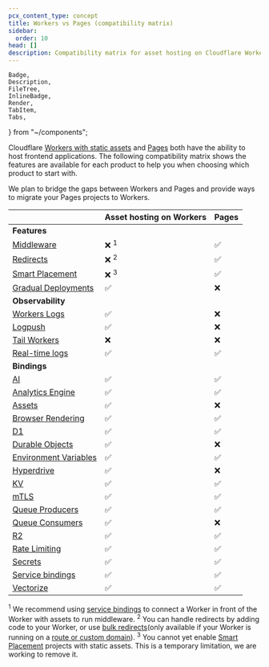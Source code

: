```yaml
---
pcx_content_type: concept
title: Workers vs Pages (compatibility matrix)
sidebar:
  order: 10
head: []
description: Compatibility matrix for asset hosting on Cloudflare Workers and Pages.
---
```


	Badge,
	Description,
	FileTree,
	InlineBadge,
	Render,
	TabItem,
	Tabs,
} from "~/components";

Cloudflare [Workers with static assets](/workers/static-assets/) and [Pages](/pages/) both have the ability to host frontend applications. The following compatibility matrix shows the features are available for each product to help you when choosing which product to start with.

We plan to bridge the gaps between Workers and Pages and provide ways to migrate your Pages projects to Workers.

|                                                                                     | Asset hosting on Workers | Pages |
| ----------------------------------------------------------------------------------- | ------------------------ | ----- |
| **Features**                                                                        |                          |       |
| [Middleware](/pages/functions/middleware/)                                          | ❌ <sup>1</sup>          | ✅    |
| [Redirects](/pages/configuration/redirects/)                                        | ❌ <sup>2</sup>          | ✅    |
| [Smart Placement](/workers/configuration/smart-placement/)                          | ❌ <sup>3</sup>          | ✅    |
| [Gradual Deployments](/workers/configuration/versions-and-deployments/)             | ✅                       | ❌    |
| **Observability**                                                                   |                          |       |
| [Workers Logs](/workers/observability/logs/workers-logs/)                           | ✅                       | ❌    |
| [Logpush](/workers/observability/logging/logpush/)                                  | ✅                       | ❌    |
| [Tail Workers](/workers/observability/logging/tail-workers/)                        | ❌                       | ❌    |
| [Real-time logs](/workers/observability/logging/real-time-logs/)                    | ✅                       | ✅    |
| **Bindings**                                                                        |                          |       |
| [AI](/workers-ai/get-started/workers-wrangler/#2-connect-your-worker-to-workers-ai) | ✅                       | ✅    |
| [Analytics Engine](/analytics/analytics-engine)                                     | ✅                       | ✅    |
| [Assets](/workers/static-assets/binding/)                                           | ✅                       | ❌    |
| [Browser Rendering](/browser-rendering)                                             | ✅                       | ✅    |
| [D1](/d1/build-with-d1/d1-client-api/)                                              | ✅                       | ✅    |
| [Durable Objects](/durable-objects/api/)                                            | ✅                       | ❌    |
| [Environment Variables](/workers/configuration/environment-variables/)              | ✅                       | ✅    |
| [Hyperdrive](/hyperdrive/)                                                          | ✅                       | ❌    |
| [KV](/kv/)                                                                          | ✅                       | ✅    |
| [mTLS](/workers/runtime-apis/bindings/mtls/)                                        | ✅                       | ✅    |
| [Queue Producers](/queues/configuration/configure-queues/#producer)                 | ✅                       | ✅    |
| [Queue Consumers](/queues/configuration/configure-queues/#consumer)                 | ✅                       | ❌    |
| [R2](/r2/)                                                                          | ✅                       | ✅    |
| [Rate Limiting](/workers/runtime-apis/bindings/rate-limit/)                         | ✅                       | ✅    |
| [Secrets](/workers/configuration/secrets/)                                          | ✅                       | ✅    |
| [Service bindings](workers/configuration/secrets/)                                  | ✅                       | ✅    |
| [Vectorize](/vectorize/get-started/intro/#3-bind-your-worker-to-your-index)         | ✅                       | ✅    |

<sup>1</sup> We recommend using [service
bindings](/workers/runtime-apis/bindings/service-bindings/) to connect a Worker
in front of the Worker with assets to run middleware.
<sup>2</sup> You can handle redirects by adding code to your Worker, or use
[bulk redirects](/rules/url-forwarding/bulk-redirects/#_top)(only available if
your Worker is running on a [route or custom
domain](/workers/configuration/routing/)).
<sup>3</sup> You cannot yet enable [Smart
Placement](/workers/configuration/smart-placement/) projects with static assets.
This is a temporary limitation, we are working to remove it.
